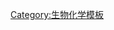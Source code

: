 {{Navbox

|name = 糖苷
|title = [[糖苷]]
|listclass = hlist
|group1 = [[糖苷键|键]]
|list1 =
* [[O-糖苷键]]
* [[N-糖苷键]]
* [[S-糖苷键]]
* [[C-糖苷键]]
 
|group2 = [[同分異構|结构]]
|list2 =
* [[α-糖苷键]]
* [[β-糖苷键]]
* [[1,4-糖苷键]]
* [[1,6-糖苷键]]

|group3 = [[糖苷|糖苷糖基]]
|list3 =
* {{le|果糖苷|Fructoside}}
* [[Galactoside]]
* [[葡萄糖苷]]
* [[Glucuronide]]
* [[Rhamnoside]]
* [[核糖苷]]
 
|group4 = [[糖苷配基]]
|list4 =
* [[Glycoside#Alcoholic_glycosides|Alcoholic glycoside]]
* [[Glycoside#Anthraquinone_glycosides|Anthraquinone glycoside]]
* [[强心苷]]
** [[蟾二烯羟酸内酯]]
** [[强心甾|卡烯内酯]]
* [[Glycoside#Coumarin_glycosides|Coumarin glycoside]]
* [[Glycoside#Cyanogenic_glycosides|Cyanogenic glycoside]]
* [[Glycoside#Flavonoid_glycosides|Flavonoid glycoside]]
* [[糖胺]]
* [[Glycoside#Phenolic_glycosides_.28simple.29|Phenolic glycoside]]
* [[皂苷]]
* [[Steviol glycoside]]
* [[Glycoside#Thioglycosides|Thioglycoside]]

|belowclass = hlist
|below = {{Biochemical families}}
}}<noinclude>
[[Category:生物化学模板]]
</noinclude>